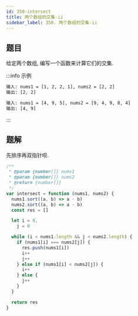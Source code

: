 ```yaml
---
id: 350-intersect
title: 两个数组的交集-ii
sidebar_label: 350. 两个数组的交集-ii
---
```


## 题目

给定两个数组, 编写一个函数来计算它们的交集.

:::info 示例

```bash
输入: nums1 = [1, 2, 2, 1], nums2 = [2, 2]
输出: [2, 2]
```

```bash
输入: nums1 = [4, 9, 5], nums2 = [9, 4, 9, 8, 4]
输出: [4, 9]
```

:::

## 题解

先排序再双指针呗.

```ts
/**
 * @param {number[]} nums1
 * @param {number[]} nums2
 * @return {number[]}
 */
var intersect = function (nums1, nums2) {
  nums1.sort((a, b) => a - b)
  nums2.sort((a, b) => a - b)
  const res = []

  let i = 0,
    j = 0

  while (i < nums1.length && j < nums2.length) {
    if (nums1[i] === nums2[j]) {
      res.push(nums1[i])
      i++
      j++
    } else if (nums1[i] < nums2[j]) {
      i++
    } else {
      j++
    }
  }

  return res
}
```
